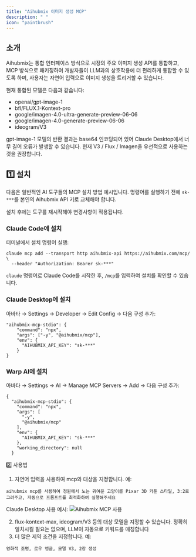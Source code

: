 ```yaml
---
title: "Aihubmix 이미지 생성 MCP"
description: " "
icon: "paintbrush"
---
```


## 소개

Aihubmix는 통합 인터페이스 방식으로 시장의 주요 이미지 생성 API를 통합하고, MCP 방식으로 패키징하여 개발자들이 LLM과의 상호작용에 더 편리하게 통합할 수 있도록 하며, 사용자는 자연어 입력으로 이미지 생성을 트리거할 수 있습니다.

현재 통합된 모델은 다음과 같습니다:

- openai/gpt-image-1
- bfl/FLUX.1-Kontext-pro
- google/imagen-4.0-ultra-generate-preview-06-06
- google/imagen-4.0-generate-preview-06-06
- ideogram/V3

<Note>
  gpt-image-1 모델의 반환 결과는 base64 인코딩되어 있어 Claude Desktop에서 너무 길어 오류가 발생할 수 있습니다. 현재 V3 / Flux / Imagen을 우선적으로 사용하는 것을 권장합니다.
</Note>

## 1️⃣ 설치

다음은 일반적인 AI 도구들의 MCP 설치 방법 예시입니다. 명령어를 실행하기 전에 `sk-***`를 본인의 Aihubmix API 키로 교체해야 합니다.

설치 후에는 도구를 재시작해야 변경사항이 적용됩니다.

### Claude Code에 설치

터미널에서 설치 명령어 실행:

```shell
claude mcp add --transport http aihubmix-api https://aihubmix.com/mcp/ \
  --header "Authorization: Bearer sk-***" 
```

`claude` 명령어로 Claude Code를 시작한 후, `/mcp`를 입력하여 설치를 확인할 수 있습니다.

### Claude Desktop에 설치

아바타 → Settings → Developer → Edit Config → 다음 구성 추가:

```shell
"aihubmix-mcp-stdio": {
    "command": "npx",
    "args": ["-y", "@aihubmix/mcp"],
    "env": {
      "AIHUBMIX_API_KEY": "sk-***"
    }
}
```

### Warp AI에 설치

아바타 → Settings → AI → Manage MCP Servers → Add → 다음 구성 추가:

```shell
{
  "aihubmix-mcp-stdio": {
    "command": "npx",
    "args": [
      "-y",
      "@aihubmix/mcp"
    ],
    "env": {
      "AIHUBMIX_API_KEY": "sk-***"
    },
    "working_directory": null
  }
```

2️⃣ 사용법

1. 자연어 입력을 사용하여 mcp와 대상을 지정합니다. 예:
```shell prompt
aihubmix mcp를 사용하여 정원에서 노는 귀여운 고양이를 Pixar 3D 카툰 스타일, 3:2로 그려주고, 자동으로 프롬프트를 최적화하여 실행해주세요
```
Claude Desktop 사용 예시:
![Aihubmix MCP 사용](../../public/cn/aihubmix-mcp.png)  

2. flux-kontext-max, ideogram/V3 등의 대상 모델을 지정할 수 있습니다. 정확히 일치시킬 필요는 없으며, LLM이 자동으로 키워드를 매칭합니다
3. 더 많은 제약 조건을 지정합니다. 예:
```shell prompt
영화적 조명, 로우 앵글, 모델 V3, 2장 생성
```